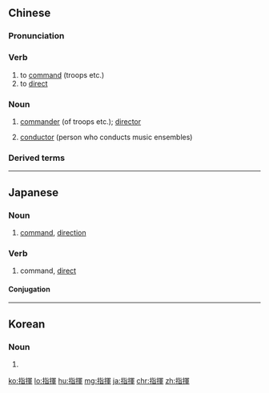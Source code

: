 {{also|指挥}}
==Chinese==
{{zh-forms|s=指挥}}

===Pronunciation===
{{zh-pron
|m=zhǐhuī
|c=zi2 fai1
|h=pfs=chṳ́-fî
|mn=chí-hui
|cat=v,n
}}

===Verb===
{{zh-verb}}

# to [[command]] (troops etc.)
# to [[direct]]

===Noun===
{{zh-noun}}

# [[commander]] (of troops etc.); [[director]]
# {{lb|zh|music}} [[conductor]] (person who conducts music ensembles)

===Derived terms===
{{zh-der|指揮棒|指揮官|交通指揮|指揮艙|指揮部|指揮若定|指揮導航|指揮刀}}

{{zh-cat|Elementary}}

----

==Japanese==
{{ja-kanjitab|し|き|yomi=on}}

===Noun===
{{ja-noun|しき}}

# [[command]], [[direction]]

===Verb===
{{ja-verb-suru|tr=trans|しき}}

# command, [[direct]]

====Conjugation====
{{ja-suru|しき}}
----
==Korean==
{{ko-hanjatab}}

===Noun===
{{ko-noun|hj|hangeul=지휘}}

# {{hanja form of|지휘|[[command]]}}

[[ko:指揮]]
[[lo:指揮]]
[[hu:指揮]]
[[mg:指揮]]
[[ja:指揮]]
[[chr:指揮]]
[[zh:指揮]]